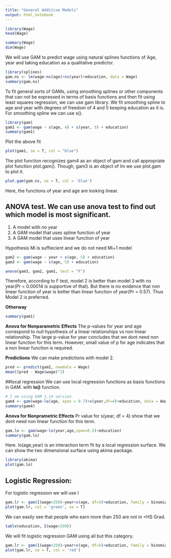 ```yaml
---
title: "General Additive Models"
output: html_notebook
---
```




```r
library(Wage)
head(Wage)

```
```r
summary(Wage)
dim(Wage)
```

We will use GAM to predict wage using natural splines functions of Age, year and taking education as a qualitative predictor.
```r
library(splines)
gam.ns <- lm(wage~ns(age)+ns(year)+education, data = Wage)
summary(gam.ns)
```
To fit general sorts of GAMs, using smoothing splines or other components that can not be expressed in terms of basis functions and then fit using least squares regression, we can use gam library. We fit smoothing spline to age and year with degrees of freedom of 4 and 5 keeping education as it is. For smoothing spline we can use s(). 
```r
library(gam)
gam1 <- gam(wage ~ s(age, 4) + s(year, 5) + education)
summary(gam1)
```
Plot the above fit
```r
plot(gam1, se = T, col = "blue")
```
The plot function recognizes gam4 as an object of gam and call appropriate plot function plot.gam(). Though, gam3 is an object of lm we use plot.gam to plot it.
```r
plot.gam(gam.ns, se = T, col = 'blue')
```

Here, the functions of year and age are looking linear. 

## ANOVA test. We can use anova test to find out which model is most significant.
1) A model with no year
2) A GAM model that uses spline function of year
3) A GAM model that uses linear function of year 

Hypothesis
Mi is suffiecient and we do not need Mi+1 model
```r
gam2 <- gam(wage ~ year + s(age, 5) + education)
gam3 <- gam(wage ~ s(age, 5) + education)

anova(gam3, gam2, gam1, test = "F")
```
Therefore, according to F test, model 2 is better than model 3 with no year(Pr = 0.00014 is supportive of that). But there is no evidence that non linear function of year is better than linear function of year(Pr = 0.57). Thus Model 2 is preferred.

**Otherway**
```r
summary(gam1)
```
**Anova for Nonparametric Effects**
The p-values for year and age correspond to null hypothesis of a linear relationships vs non linear relationship. The large p-value for year concludes that we dont need non linear function for this term. However, small value of p for age indicates that a non linear function is required. 

**Predictions**
We can make predictions with model 2.
```r
pred <- predict(gam2, newdata = Wage)
mean((pred - Wage$wage)^2)
```

##local regression
We can use local regression functions as basis functions in GAM. with **lo()** function.
```r
# I am using GAM 1.14 version
gam4 <- gam(wage~lo(age, span = 0.7)+s(year,df=4)+education, data = Wage)
summary(gam4)
```
**Anova for Nonprametric Effects**
Pr value for s(year, df = 4) show that we dont need non linear function for this term.
```r
gam.lo <- gam(wage~lo(year,age,span=0.5)+education)
summary(gam.lo)
```
Here. lo(age,year) is an interaction term fit by a local regression surface. We can show the two dimensional surface using akima package.
```r
library(akima)
plot(gam.lo)
```

## Logistic Regression:

For logistic regression we will use I
```r
gam.lr <- gam(I(wage>250)~year+s(age, df=5)+education, family = binomial, data = Wage)
plot(gam.lr, col = 'green', se = T)
```
We can easily see that people who earn more than 250 are not in <HS Grad.
```r
table(education, I(wage>250))
```
We will fit logistic regression GAM using all but this category.
```r
gam.lr <- gam(I(wage>250)~year+s(age, df=5)+education, family = binomial, data = Wage, subset = (education!='1. < HS Grad'))
plot(gam.lr, se = T, col = 'red')
```

